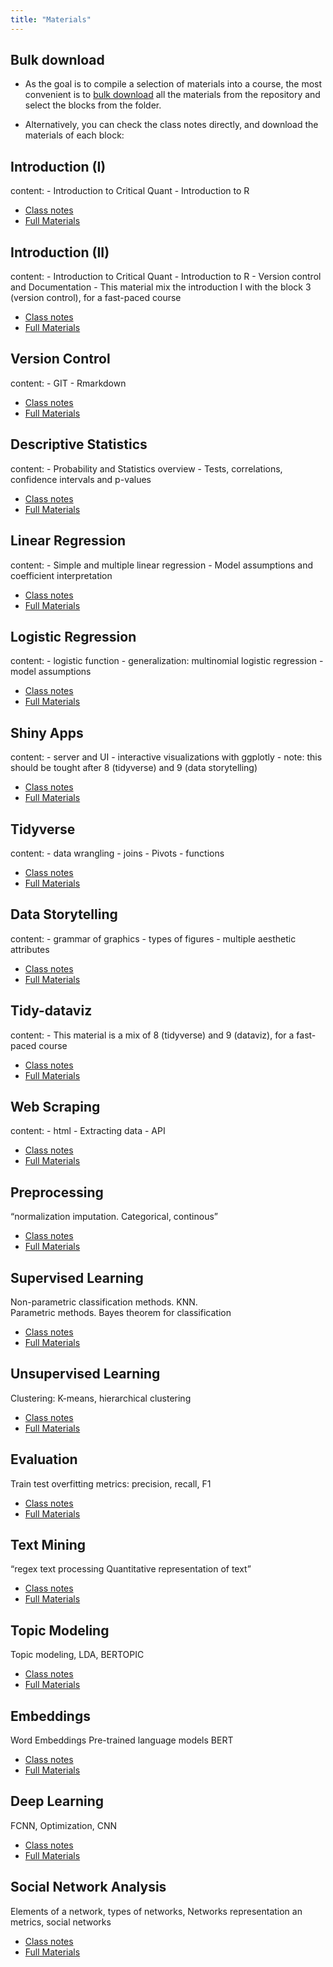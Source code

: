 ```yaml
---
title: "Materials"
---
```


## Bulk download

- As the goal is to compile a selection of materials into a course, the most convenient
is to [bulk download](https://github.com/CritCSS/materials/) all the materials 
from the repository and select the blocks from the folder. 

- Alternatively, you can check the class notes directly, and download the materials of each block: 

## Introduction (I)

content: 
- Introduction to Critical Quant
- Introduction to R

- [Class notes](materials/1_intro_I/1_class_notes.html)
- [Full Materials](https://github.com/CritCSS/materials/tree/main/materials/1_intro_I)

## Introduction (II)

content: 
- Introduction to Critical Quant
- Introduction to R
- Version control and Documentation
- This material mix the introduction I with the block 3 (version control), for a fast-paced course

- [Class notes](materials/2_intro_II/1_class_notes.html)
- [Full Materials](https://github.com/CritCSS/materials/tree/main/materials/2_intro_II)

## Version Control

content:
- GIT
- Rmarkdown

- [Class notes](materials/3_version_control/1_class_notes.html)
- [Full Materials](https://github.com/CritCSS/materials/tree/main/materials/3_version_control)

## Descriptive Statistics

content:
- Probability and Statistics overview
- Tests, correlations, confidence intervals and p-values

- [Class notes](materials/4_descriptive_stats/1_class_notes.html)
- [Full Materials](https://github.com/CritCSS/materials/tree/main/materials/4_descriptive_stats)

## Linear Regression

content:
- Simple and multiple linear regression
- Model assumptions and coefficient interpretation

- [Class notes](materials/5_linear_regression/1_class_notes.html)
- [Full Materials](https://github.com/CritCSS/materials/tree/main/materials/5_linear_regression)

## Logistic Regression

content:
- logistic function
- generalization: multinomial logistic regression
- model assumptions

- [Class notes](materials/6_logistic_regression/1_class_notes.html)
- [Full Materials](https://github.com/CritCSS/materials/tree/main/materials/6_logistic_regression)

## Shiny Apps

content:
- server and UI
- interactive visualizations with ggplotly
- note: this should be tought after 8 (tidyverse) and 9 (data storytelling)

- [Class notes](materials/7_shiny_apps/1_class_notes.html)
- [Full Materials](https://github.com/CritCSS/materials/tree/main/materials/7_shiny_apps)

## Tidyverse

content:
- data wrangling
- joins
- Pivots
- functions

- [Class notes](materials/8_tidyverse/1_class_notes.html)
- [Full Materials](https://github.com/CritCSS/materials/tree/main/materials/8_tidyverse)

## Data Storytelling

content:
- grammar of graphics
- types of figures
- multiple aesthetic attributes

- [Class notes](materials/9_data_storytelling/1_class_notes.html)
- [Full Materials](https://github.com/CritCSS/materials/tree/main/materials/9_data_storytelling)

## Tidy-dataviz

content:
 - This material is a mix of 8 (tidyverse) and 9 (dataviz), for a fast-paced course

- [Class notes](materials/10_tidy_dataviz/1_class_notes.html)
- [Full Materials](https://github.com/CritCSS/materials/tree/main/materials/10_tidy_dataviz)

## Web Scraping

content: 
- html
- Extracting data
- API

- [Class notes](materials/11_web_scraping/1_class_notes.html)
- [Full Materials](https://github.com/CritCSS/materials/tree/main/materials/11_web_scraping)

## Preprocessing
"normalization
imputation. Categorical, continous"

- [Class notes](materials/12_preprocessing/1_class_notes.html)
- [Full Materials](https://github.com/CritCSS/materials/tree/main/materials/12_preprocessing)

## Supervised Learning
 Non-parametric classification methods. KNN.  
 Parametric methods. Bayes theorem for classification

- [Class notes](materials/13_supervised_learning/1_class_notes.html)
- [Full Materials](https://github.com/CritCSS/materials/tree/main/materials/13_supervised_learning)

## Unsupervised Learning

Clustering: K-means, hierarchical clustering

- [Class notes](materials/14_unsupervised_learning/1_class_notes.html)
- [Full Materials](https://github.com/CritCSS/materials/tree/main/materials/14_unsupervised_learning)

## Evaluation

 Train test
overfitting
metrics: precision, recall, F1


- [Class notes](materials/15_evaluation/1_class_notes.html)
- [Full Materials](https://github.com/CritCSS/materials/tree/main/materials/15_evaluation)

## Text Mining
"regex
text processing
Quantitative representation of text"

- [Class notes](materials/16_text_mining/1_class_notes.html)
- [Full Materials](https://github.com/CritCSS/materials/tree/main/materials/16_text_mining)

## Topic Modeling

Topic modeling, LDA, BERTOPIC

- [Class notes](materials/17_topic_modeling/1_class_notes.html)
- [Full Materials](https://github.com/CritCSS/materials/tree/main/materials/17_topic_modeling)

## Embeddings

Word Embeddings
Pre-trained language models
BERT

- [Class notes](materials/18_embeddings/1_class_notes.html)
- [Full Materials](https://github.com/CritCSS/materials/tree/main/materials/18_embeddings)

## Deep Learning

FCNN, Optimization, CNN

- [Class notes](materials/19_deep_learning/1_class_notes.html)
- [Full Materials](https://github.com/CritCSS/materials/tree/main/materials/19_deep_learning)

## Social Network Analysis

Elements of a network, types of networks, Networks representation an metrics, social networks

- [Class notes](materials/20_SNA/1_class_notes.html)
- [Full Materials](https://github.com/CritCSS/materials/tree/main/materials/20_SNA)
